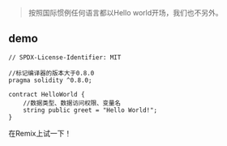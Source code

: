 >按照国际惯例任何语言都以Hello world开场，我们也不另外。

## demo

```
// SPDX-License-Identifier: MIT

//标记编译器的版本大于0.8.0
pragma solidity ^0.8.0;

contract HelloWorld {
    //数据类型、数据访问权限、变量名
    string public greet = "Hello World!";
}
```

在Remix上试一下！